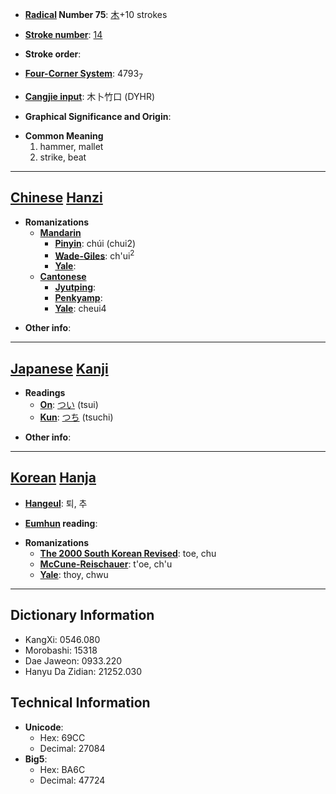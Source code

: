 * '''[[Wiktionary:Chinese radical index| Radical]] Number 75''': [[Wiktionary:Chinese radical index 木|木]]+10 strokes

* '''[[Wiktionary:Chinese total strokes index|Stroke number]]''': [[Wiktionary:Chinese total strokes index 14|14]]

* '''Stroke order''': 

* '''[[Wiktionary:Chinese four corner index|Four-Corner System]]''': 4793<sub>7</sub>

* '''[[Wiktionary:Chinese Cangjie index|Cangjie input]]''': 木卜竹口 (DYHR)

* '''Graphical Significance and Origin''': 

* '''Common Meaning'''
*#hammer, mallet
*# strike, beat


----

== [[Chinese]] [[Hanzi]] ==

* '''Romanizations'''
** '''[[Mandarin]]'''
*** '''[[Pinyin]]''': chúi (chui2)
*** '''[[Wade-Giles]]''': ch'ui<sup>2</sup>
*** '''[[Yale]]''': 
** '''[[Cantonese]]'''
*** '''[[Jyutping]]''':
*** '''[[Penkyamp]]''': 
*** '''[[Yale]]''': cheui4

* '''Other info''': 

----

== [[Japanese]] [[Kanji]] ==

* '''Readings'''
** '''[[On]]''': [[つい]] (tsui)
** '''[[Kun]]''': [[つち]] (tsuchi)

* '''Other info''':  

----

== [[Korean]] [[Hanja]] ==

* '''[[Hangeul]]''': 퇴, 추

* '''[[Eumhun]] reading''': 

* '''Romanizations'''
** '''[[The 2000 South Korean Revised Romanization|The 2000 South Korean Revised]]''': toe, chu
** '''[[McCune-Reischauer]]''': t'oe, ch'u
** '''[[Yale]]''': thoy, chwu

----

== Dictionary Information ==

* KangXi: 0546.080
* Morobashi: 15318
* Dae Jaweon: 0933.220
* Hanyu Da Zidian: 21252.030

== Technical Information ==

* '''Unicode''':
** Hex: 69CC
** Decimal: 27084
* '''Big5''':
** Hex: BA6C
** Decimal: 47724